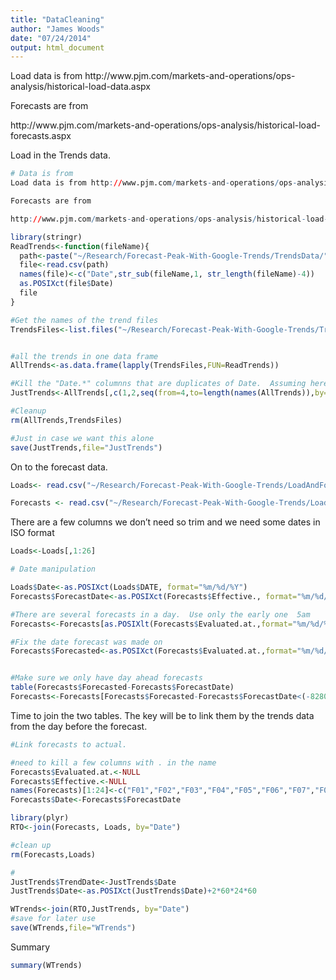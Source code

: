```yaml
---
title: "DataCleaning"
author: "James Woods"
date: "07/24/2014"
output: html_document
---
```

Load data is from http://www.pjm.com/markets-and-operations/ops-analysis/historical-load-data.aspx

Forecasts are from 

http://www.pjm.com/markets-and-operations/ops-analysis/historical-load-forecasts.aspx


Load in the Trends data.
```r
# Data is from
Load data is from http://www.pjm.com/markets-and-operations/ops-analysis/historical-load-data.aspx

Forecasts are from 

http://www.pjm.com/markets-and-operations/ops-analysis/historical-load-forecasts.aspx

library(stringr)
ReadTrends<-function(fileName){
  path<-paste("~/Research/Forecast-Peak-With-Google-Trends/TrendsData/",fileName,sep='')
  file<-read.csv(path)
  names(file)<-c("Date",str_sub(fileName,1, str_length(fileName)-4))
  as.POSIXct(file$Date)
  file
}

#Get the names of the trend files
TrendsFiles<-list.files("~/Research/Forecast-Peak-With-Google-Trends/TrendsData", pattern="*.W.csv",all.files= FALSE)


#all the trends in one data frame
AllTrends<-as.data.frame(lapply(TrendsFiles,FUN=ReadTrends))

#Kill the "Date.*" columnns that are duplicates of Date.  Assuming here that the dates all line up
JustTrends<-AllTrends[,c(1,2,seq(from=4,to=length(names(AllTrends)),by=2))]

#Cleanup
rm(AllTrends,TrendsFiles)

#Just in case we want this alone
save(JustTrends,file="JustTrends")
```

On to the forecast data.
```r

Loads<- read.csv("~/Research/Forecast-Peak-With-Google-Trends/LoadAndForecastData/2014-hourly-loads.csv",header = TRUE)

Forecasts <- read.csv("~/Research/Forecast-Peak-With-Google-Trends/LoadAndForecastData/2014-rto-forecasts.csv",header = TRUE)
```


There are a few columns we don't need so trim and we need some dates in ISO format
```r
Loads<-Loads[,1:26]

# Date manipulation

Loads$Date<-as.POSIXct(Loads$DATE, format="%m/%d/%Y")
Forecasts$ForecastDate<-as.POSIXct(Forecasts$Effective., format="%m/%d/%Y")  

#There are several forecasts in a day.  Use only the early one  5am
Forecasts<-Forecasts[as.POSIXlt(Forecasts$Evaluated.at.,format="%m/%d/%Y %H:%M:%S" )$hour==5,]

#Fix the date forecast was made on
Forecasts$Forecasted<-as.POSIXct(Forecasts$Evaluated.at.,format="%m/%d/%Y")


#Make sure we only have day ahead forecasts
table(Forecasts$Forecasted-Forecasts$ForecastDate)
Forecasts<-Forecasts[Forecasts$Forecasted-Forecasts$ForecastDate<(-82800) ,]


```

Time to join the two tables.  The key will be to link them by the trends data from the day before the forecast.  

```r
#Link forecasts to actual.

#need to kill a few columns with . in the name
Forecasts$Evaluated.at.<-NULL
Forecasts$Effective.<-NULL
names(Forecasts)[1:24]<-c("F01","F02","F03","F04","F05","F06","F07","F08","F09","F10","F11","F12","F13","F14","F15","F16","F17","F18","F19","F20","F21","F22","F23","F24")
Forecasts$Date<-Forecasts$ForecastDate

library(plyr)
RTO<-join(Forecasts, Loads, by="Date")

#clean up
rm(Forecasts,Loads)

#
JustTrends$TrendDate<-JustTrends$Date
JustTrends$Date<-as.POSIXct(JustTrends$Date)+2*60*24*60

WTrends<-join(RTO,JustTrends, by="Date")
#save for later use
save(WTrends,file="WTrends")

```
Summary
```r
summary(WTrends)

```

